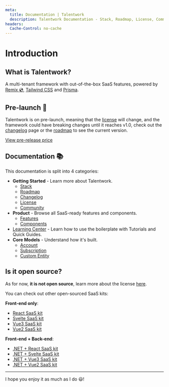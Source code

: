 ```yaml
---
meta:
  title: Documentation | Talentwork
  description: Talentwork Documentation - Stack, Roadmap, License, Community, Features, Components, Tutorials, Quick Guides, and Core Concepts.
headers:
  Cache-Control: no-cache
---
```


# Introduction

## What is Talentwork?

A multi-tenant framework with out-of-the-box SaaS features, powered by [Remix 💿](https://remix.run/), [Tailwind CSS](https://tailwindcss.com/) and [Prisma](https://prisma.io).

## Pre-launch 🚀

Talentwork is on pre-launch, meaning that the [license](/docs/license) will change, and the framework could have breaking changes until it reaches v1.0, check out the [changelog](/changelog) page or the [roadmap](/docs/roadmap) to see the current version.

[View pre-release price](https://alexandromg.gumroad.com/l/Talentwork)

## Documentation 📚

This documentation is split into 4 categories:

- **Getting Started** - Learn more about Talentwork.
  - [Stack](/docs/stack)
  - [Roadmap](/docs/roadmap)
  - [Changelog](/changelog)
  - [License](/docs/license)
  - [Community](/docs/community)
- **Product** - Browse all SaaS-ready features and components.
  - [Features](/docs/features)
  - [Components](/docs/components)
- [Learning Center](/docs/learning-center) - Learn how to use the boilerplate with Tutorials and Quick Guides.
- **Core Models** - Understand how it's built.
  - [Account](/docs/core-models/account)
  - [Subscription](/docs/core-models/subscription)
  - [Custom Entity](/docs/core-models/custom-entity)

## Is it open source?

As for now, **it is not open source**, learn more about the license [here](/docs/license).

You can check out other open-sourced SaaS kits:

**Front-end only**:

- [React SaaS kit](https://github.com/AlexandroMtzG/react-saas-kit)
- [Svelte SaaS kit](https://github.com/AlexandroMtzG/svelte-saas-kit)
- [Vue3 SaaS kit](https://github.com/AlexandroMtzG/vue3-saas-kit)
- [Vue2 SaaS kit](https://github.com/AlexandroMtzG/vue2-saas-kit)

**Front-end + Back-end**:

- [.NET + React SaaS kit](https://github.com/AlexandroMtzG/netcore-react-saas-kit)
- [.NET + Svelte SaaS kit](https://github.com/AlexandroMtzG/netcore-svelte-saas-kit)
- [.NET + Vue3 SaaS kit](https://github.com/AlexandroMtzG/netcore-vue3-saas-kit)
- [.NET + Vue2 SaaS kit](https://github.com/AlexandroMtzG/netcore-vue2-saas-kit)

---

I hope you enjoy it as much as I do 😃!
